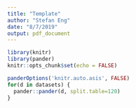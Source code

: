 ```yaml
---
title: "Template"
author: "Stefan Eng"
date: "8/7/2019"
output: pdf_document
---
```


```r
library(knitr)
library(pander)
knitr::opts_chunk$set(echo = FALSE)
```

```r
panderOptions('knitr.auto.asis', FALSE)
for(d in datasets) {
  pander::pander(d, split.table=120)
}
```
